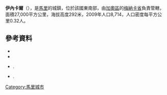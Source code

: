 '''伊內卡爾'''（{{lang-fr|Inékar}}），是[[馬里|馬里]]的城鎮，位於該國東南部，由[[加奧區|加奧區]]的[[梅納卡省|梅納卡省]]負責管轄，面積27,000平方公里，海拔高度292米，2009年人口8,714，人口密度每平方公里0.32人。

{{Coord|15|56|57|N|3|9|33|E|display=title}}

==參考資料==
*{{citation |contribution=Common and Fundamental Operational Datasets Registry: Mali |publisher=United Nations Office for the Coordination of Humanitarian Affairs |url=http://cod.humanitarianresponse.info/country-region/mali |deadurl=yes |archiveurl=https://web.archive.org/web/20120106202217/http://cod.humanitarianresponse.info/country-region/mali |archivedate=2012-01-06 |title=存档副本 |accessdate=2015-07-21 }}
*{{citation 
 |url=http://instat.gov.ml/documentation/gao.pdf 
 |publisher=République de Mali: Institut National de la Statistique 
 |title=Resultats Recensement Général de la Population et de l’Habitat 2009 (Région de Gao) 
 |language=fr 
 |deadurl=yes 
 |archiveurl=https://web.archive.org/web/20110722215718/http://instat.gov.ml/documentation/gao.pdf 
 |archivedate=2011-07-22 
 |accessdate=2015-07-21 
 }}
*{{citation | title=Plan de Sécurité Alimentaire Commune Rurale de Inekar 2005-2009 | publisher=Commissariat à la Sécurité Alimentaire, République du Mali, USAID-Mali | year=2005 | url=http://www.aec.msu.edu/fs2/mali_fd_strtgy/plans/gao/Menaka/P_S_A_Inekar_vf.pdf | language=fr | accessdate=2015-07-21 | archive-date=2006-09-19 | archive-url=https://web.archive.org/web/20060919084607/http://www.aec.msu.edu/fs2/mali_fd_strtgy/plans/gao/Menaka/P_S_A_Inekar_vf.pdf | dead-url=yes }}.
*{{citation | title=Situation des points d'eau modernes au Mali en 2003: Commune de Inekar | url=http://www.bndr-mali.org/bnn-mali/index.php?option=com_docman&task=doc_download&gid=342&Itemid=53 | year=2003 | publisher=Ministère des Mines, de l'Energie et de l'Eau, République du Mali }}{{Dead link|date=2018年7月 |bot=InternetArchiveBot |fix-attempted=no }}.

{{Mali-geo-stub}}
[[Category:馬里城市|Category:馬里城市]]
